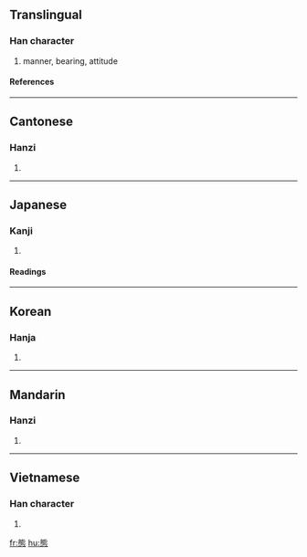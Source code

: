 {{see|态}}

==Translingual==
===Han character===
{{Han char|rn=61|rad=心|as=10|sn=14|four=2133<sub>1</sub>|canj=戈心心 (IPP)}}
# manner, bearing, attitude
====References====
{{Han ref|kx=0398.030|dkj=11052|dj=0737.040|hdz=42335.070|uh=614B|ud=24907|bh=BA41|bd=47681}}
----
==Cantonese==
===Hanzi===
{{yue-hanzi|jyut=|y=taai3}}
# {{defn|Cantonese}}
----
==Japanese==
===Kanji===
{{ja-kanji|grade=5|rs=心10}}
# {{defn|Japanese}}
====Readings====
{{ja-readings|on=[[たい]] (tai)|kun=[[さま]] (sama), [[わざと]] (wazato)}}
----
==Korean==
===Hanja===
{{ko-hanja|hangeul=태|eumhun=|rv=tae|mr=t'ae|y=thay}}
# {{defn|Korean}}
----
==Mandarin==
===Hanzi===
{{cmn-hanzi|sim=态|pin=[[huǎng]] (huang3), [[tài]] (tai4)|wg=huang<sup>3</sup>, t'ai<sup>4</sup>}}
# {{defn|Mandarin}}
----
==Vietnamese==
===Han character===
{{vi-hantu|Reading: [[thái]]}}
# {{defn|Vietnamese}}


[[fr:態]]
[[hu:態]]